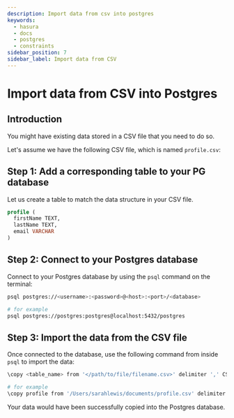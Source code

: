 ```yaml
---
description: Import data from csv into postgres
keywords:
  - hasura
  - docs
  - postgres
  - constraints
sidebar_position: 7
sidebar_label: Import data from CSV
---
```



# Import data from CSV into Postgres

## Introduction

You might have existing data stored in a CSV file that you need to
do so.

Let's assume we have the following CSV file, which is named
`profile.csv`:

<Thumbnail
  src="/img/graphql/core/guides/sample-data-csv-file.png"
  alt=".csv data file"
  width="500px"
/>

## Step 1: Add a corresponding table to your PG database

Let us create a table to match the data structure in your CSV file.

```sql
profile (
  firstName TEXT, 
  lastName TEXT, 
  email VARCHAR
)
```

## Step 2: Connect to your Postgres database

Connect to your Postgres database by using the `psql` command on the
terminal:

```bash
psql postgres://<username>:<password>@<host>:<port>/<database>

# for example
psql postgres://postgres:postgres@localhost:5432/postgres
```

## Step 3: Import the data from the CSV file

Once connected to the database, use the following command from inside
`psql` to import the data:

```bash
\copy <table_name> from '</path/to/file/filename.csv>' delimiter ',' CSV HEADER;

# for example
\copy profile from '/Users/sarahlewis/documents/profile.csv' delimiter ',' CSV HEADER;
```

Your data would have been successfully copied into the Postgres
database.
